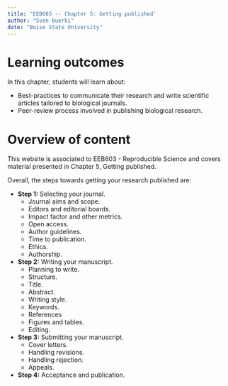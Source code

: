 ```yaml
---
title: 'EEB603 -- Chapter 5: Getting published'
author: "Sven Buerki"
date: "Boise State University"
---
```


# Learning outcomes

In this chapter, students will learn about:

- Best-practices to communicate their research and write scientific articles tailored to biological journals.
- Peer-review process involved in publishing biological research.

# Overview of content

This website is associated to EEB603 - Reproducible Science and covers material presented in Chapter 5, Getting published.

Overall, the steps towards getting your research published are:

- **Step 1:** Selecting your journal.
  + Journal aims and scope.
  + Editors and editorial boards.
  + Impact factor and other metrics.
  + Open access.
  + Author guidelines.
  + Time to publication.
  + Ethics.
  + Authorship.
- **Step 2:** Writing your manuscript.
  + Planning to write.
  + Structure.
  + Title.
  + Abstract.
  + Writing style.
  + Keywords.
  + References
  + Figures and tables.
  + Editing.
- **Step 3:** Submitting your manuscript.
  + Cover letters.
  + Handling revisions.
  + Handling rejection.
  + Appeals.
- **Step 4:** Acceptance and publication.
